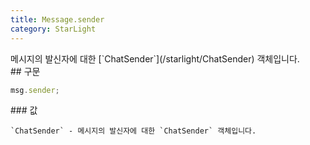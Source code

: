 ```yaml
---
title: Message.sender
category: StarLight
---
```


<Section>
  메시지의 발신자에 대한 [`ChatSender`](/starlight/ChatSender) 객체입니다.
</Section>
<Section>
  ## 구문

  ~~~js
  msg.sender;
  ~~~

  <Section>
    ### 값

    `ChatSender` - 메시지의 발신자에 대한 `ChatSender` 객체입니다.
  </Section>
</Section>